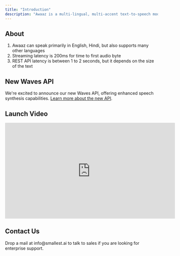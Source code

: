 ```yaml
---
title: "Introduction"
description: "Awaaz is a multi-lingual, multi-accent text-to-speech model"
---
```


## About

1. Awaaz can speak primarily in English, Hindi, but also supports many other languages
2. Streaming latency is 200ms for time to first audio byte
3. REST API latency is between 1 to 2 seconds, but it depends on the size of the text

## New Waves API

We're excited to announce our new Waves API, offering enhanced speech synthesis capabilities. [Learn more about the new API](/new-api-announcement).

## Launch Video

<iframe
  width="560"
  height="315"
  src="https://www.youtube.com/embed/h3-pjqjh8tw"
  title="AWAAZ - Text to Speech Model for Indian Languages"
  frameborder="0"
  allow="accelerometer; autoplay; clipboard-write; encrypted-media; gyroscope; picture-in-picture"
  allowfullscreen
></iframe>

## Contact Us

<CardGroup cols={1}>
  <Card title="Talk to Us" icon="headset" href="mailto:info@smallest.ai">
    Drop a mail at info@smallest.ai to talk to sales if you are looking for
    enterprise support.
  </Card>
</CardGroup>
